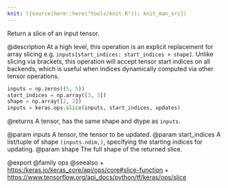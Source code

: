 ```yaml
---
knit: ({source(here::here("tools/knit.R")); knit_man_src})
---
```

Return a slice of an input tensor.

@description
At a high level, this operation is an explicit replacement for array slicing
e.g. `inputs[start_indices: start_indices + shape]`.
Unlike slicing via brackets, this operation will accept tensor start
indices on all backends, which is useful when indices dynamically computed
via other tensor operations.

```python
inputs = np.zeros((5, 5))
start_indices = np.array([3, 3])
shape = np.array([2, 2])
inputs = keras.ops.slice(inputs, start_indices, updates)
```

@returns
    A tensor, has the same shape and dtype as `inputs`.

@param inputs A tensor, the tensor to be updated.
@param start_indices A list/tuple of shape `(inputs.ndim,)`, specifying
    the starting indices for updating.
@param shape The full shape of the returned slice.

@export
@family ops
@seealso
+ <https:/keras.io/keras_core/api/ops/core#slice-function>
+ <https://www.tensorflow.org/api_docs/python/tf/keras/ops/slice>
